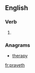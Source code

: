 ==English==

===Verb===
{{head|en|verb form}}

# {{label|en|archaic}} {{en-third-person singular of|pray}}

===Anagrams===
* [[therapy#English|therapy]]

[[fr:prayeth]]